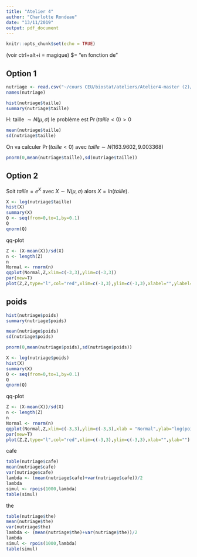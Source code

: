 ---
title: "Atelier 4"
author: "Charlotte Rondeau"
date: "13/11/2019"
output: pdf_document
---

```{r setup, include=FALSE}
knitr::opts_chunk$set(echo = TRUE)
```

(voir ctrl+alt+i = magique)
$= "en fonction de"

## Option 1

```{r}
nutriage <- read.csv("~/cours CEU/biostat/ateliers/Atelier4-master (2)/Atelier4-master/nutriage.csv")
names(nutriage)
```


```{r}
hist(nutriage$taille)
summary(nutriage$taille)
```

H: taille $\sim N(\mu,\sigma)$ le problème est $\Pr(taille<0) >0$

```{r}
mean(nutriage$taille)
sd(nutriage$taille)
```

On va calculer $\Pr(taille < 0)$ avec $taille \sim N(163.9602,9.003368)$

```{r}
pnorm(0,mean(nutriage$taille),sd(nutriage$taille))
```

## Option 2 

Soit $taille = e^X$ avec $X \sim N(\mu,\sigma)$ alors $X = ln(taille).$

```{r}
X <- log(nutriage$taille)
hist(X)
summary(X)
Q <- seq(from=0,to=1,by=0.1)
Q
qnorm(Q)

```

qq-plot


```{r}
Z <- (X-mean(X))/sd(X)
n <- length(Z)
n
Normal <- rnorm(n)
qqplot(Normal,Z,xlim=c(-3,3),ylim=c(-3,3))
par(new=T)
plot(Z,Z,type="l",col="red",xlim=c(-3,3),ylim=c(-3,3),xlabel="",ylabel="")
```

## poids 


```{r}
hist(nutriage$poids)
summary(nutriage$poids)
```




```{r}
mean(nutriage$poids)
sd(nutriage$poids)
```



```{r}
pnorm(0,mean(nutriage$poids),sd(nutriage$poids))
```




```{r}
X <- log(nutriage$poids)
hist(X)
summary(X)
Q <- seq(from=0,to=1,by=0.1)
Q
qnorm(Q)

```

qq-plot


```{r}
Z <- (X-mean(X))/sd(X)
n <- length(Z)
n
Normal <- rnorm(n)
qqplot(Normal,Z,xlim=c(-3,3),ylim=c(-3,3),xlab = "Normal",ylab="log(poids)")
par(new=T)
plot(Z,Z,type="l",col="red",xlim=c(-3,3),ylim=c(-3,3),xlab="",ylab="")
```

cafe
```{r}
table(nutriage$cafe)
mean(nutriage$cafe)
var(nutriage$cafe)
lambda <- (mean(nutriage$cafe)+var(nutriage$cafe))/2
lambda
simul <- rpois(1000,lambda)
table(simul)
```


the

```{r}
table(nutriage$the)
mean(nutriage$the)
var(nutriage$the)
lambda <- (mean(nutriage$the)+var(nutriage$the))/2
lambda
simul <- rpois(1000,lambda)
table(simul)
```









